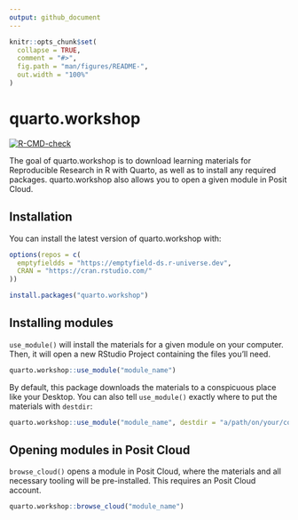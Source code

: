 ```yaml
---
output: github_document
---
```


<!-- README.md is generated from README.Rmd. Please edit that file -->

```r
knitr::opts_chunk$set(
  collapse = TRUE,
  comment = "#>",
  fig.path = "man/figures/README-",
  out.width = "100%"
)
```

# quarto.workshop

<!-- badges: start -->
[![R-CMD-check](https://github.com/emptyfield-ds/quarto.workshop/workflows/R-CMD-check/badge.svg)](https://github.com/emptyfield-ds/quarto.workshop/actions)
<!-- badges: end -->

The goal of quarto.workshop is to download learning materials for Reproducible Research in R with Quarto, as well as to install any required packages. quarto.workshop also allows you to open a given module in Posit Cloud.

## Installation

You can install the latest version of quarto.workshop with:

``` r
options(repos = c(
  emptyfieldds = "https://emptyfield-ds.r-universe.dev",
  CRAN = "https://cran.rstudio.com/"
))

install.packages("quarto.workshop")
```

## Installing modules

`use_module()` will install the materials for a given module on your computer. Then, it will open a new RStudio Project containing the files you'll need.

``` r
quarto.workshop::use_module("module_name")
```

By default, this package downloads the materials to a conspicuous place like your Desktop. You can also tell `use_module()` exactly where to put the materials with `destdir`:

``` r
quarto.workshop::use_module("module_name", destdir = "a/path/on/your/computer")
```

## Opening modules in Posit Cloud

`browse_cloud()` opens a module in Posit Cloud, where the materials and all necessary tooling will be pre-installed. This requires an Posit Cloud account.

``` r
quarto.workshop::browse_cloud("module_name")
```

